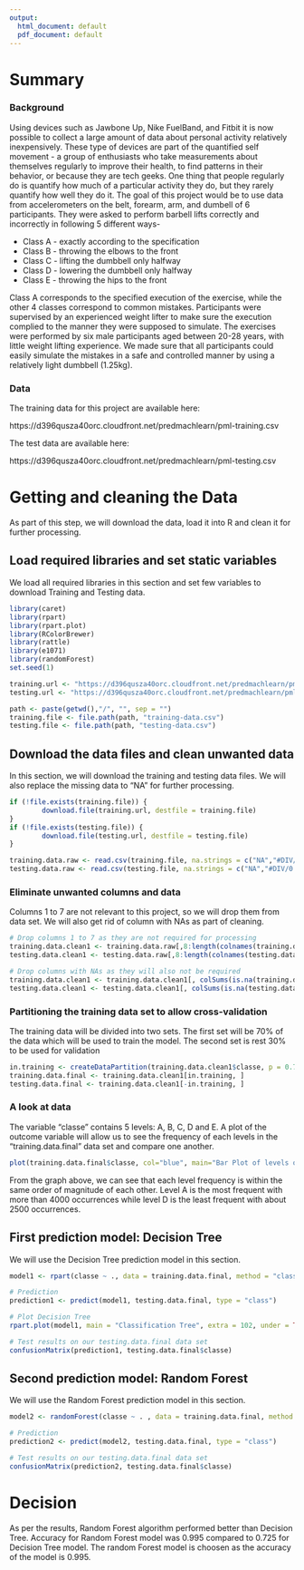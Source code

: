 ---
output:
  html_document: default
  pdf_document: default
---

# Summary

### Background

Using devices such as Jawbone Up, Nike FuelBand, and Fitbit it is now possible to collect a large amount of data about personal activity relatively inexpensively. These type of devices are part of the quantified self movement - a group of enthusiasts who take measurements about themselves regularly to improve their health, to find patterns in their behavior, or because they are tech geeks. One thing that people regularly do is quantify how much of a particular activity they do, but they rarely quantify how well they do it. The goal of this project would be to use data from accelerometers on the belt, forearm, arm, and dumbell of 6 participants. They were asked to perform barbell lifts correctly and incorrectly in following 5 different ways-

* Class A - exactly according to the specification
* Class B - throwing the elbows to the front
* Class C - lifting the dumbbell only halfway
* Class D - lowering the dumbbell only halfway
* Class E - throwing the hips to the front

Class A corresponds to the specified execution of the exercise, while the other 4 classes correspond to common mistakes. Participants were supervised by an experienced weight lifter to make sure the execution complied to the manner they were supposed to simulate. The exercises were performed by six male participants aged between 20-28 years, with little weight lifting experience. We made sure that all participants could easily simulate the mistakes in a safe and controlled manner by using a relatively light dumbbell (1.25kg).

### Data  

The training data for this project are available here:

https://d396qusza40orc.cloudfront.net/predmachlearn/pml-training.csv

The test data are available here:

https://d396qusza40orc.cloudfront.net/predmachlearn/pml-testing.csv

# Getting and cleaning the Data
As part of this step, we will download the data, load it into R and clean it for further processing.

## Load required libraries and set static variables
We load all required libraries in this section and set few variables to download Training and Testing data.

```{r warning=FALSE, message=FALSE, echo=TRUE}
library(caret)
library(rpart)
library(rpart.plot)
library(RColorBrewer)
library(rattle)
library(e1071)
library(randomForest)
set.seed(1)

training.url <- "https://d396qusza40orc.cloudfront.net/predmachlearn/pml-training.csv"
testing.url <- "https://d396qusza40orc.cloudfront.net/predmachlearn/pml-testing.csv"

path <- paste(getwd(),"/", "", sep = "")
training.file <- file.path(path, "training-data.csv")
testing.file <- file.path(path, "testing-data.csv")
```

## Download the data files and clean unwanted data
In this section, we will download the training and testing data files. We will also replace the missing data to "NA" for further processing.

```{r}
if (!file.exists(training.file)) {
        download.file(training.url, destfile = training.file)
}
if (!file.exists(testing.file)) {
        download.file(testing.url, destfile = testing.file)
}

training.data.raw <- read.csv(training.file, na.strings = c("NA","#DIV/0!",""))
testing.data.raw <- read.csv(testing.file, na.strings = c("NA","#DIV/0!",""))
```

### Eliminate unwanted columns and data
Columns 1 to 7 are not relevant to this project, so we will drop them from data set. We will also get rid of column with NAs as part of cleaning.

```{r}
# Drop columns 1 to 7 as they are not required for processing
training.data.clean1 <- training.data.raw[,8:length(colnames(training.data.raw))]
testing.data.clean1 <- testing.data.raw[,8:length(colnames(testing.data.raw))]

# Drop columns with NAs as they will also not be required
training.data.clean1 <- training.data.clean1[, colSums(is.na(training.data.clean1)) == 0] 
testing.data.clean1 <- testing.data.clean1[, colSums(is.na(testing.data.clean1)) == 0] 
```

### Partitioning the training data set to allow cross-validation
The training data will be divided into two sets. The first set will be 70% of the data which will be used to train the model. The second set is rest 30% to be used for validation 

```{r}
in.training <- createDataPartition(training.data.clean1$classe, p = 0.70, list=F)
training.data.final <- training.data.clean1[in.training, ]
testing.data.final <- training.data.clean1[-in.training, ]
```
### A look at data
The variable "classe" contains 5 levels: A, B, C, D and E. A plot of the outcome variable will allow us to see the frequency of each levels in the "training.data.final" data set and compare one another.

```{r}
plot(training.data.final$classe, col="blue", main="Bar Plot of levels of the variable classe within the training.data.final data set", xlab = "classe levels", ylab = "Frequency")
```

From the graph above, we can see that each level frequency is within the same order of magnitude of each other. Level A is the most frequent with more than 4000 occurrences while level D is the least frequent with about 2500 occurrences.

## First prediction model: Decision Tree
We will use the Decision Tree prediction model in this section.

```{r}
model1 <- rpart(classe ~ ., data = training.data.final, method = "class")

# Prediction
prediction1 <- predict(model1, testing.data.final, type = "class")

# Plot Decision Tree
rpart.plot(model1, main = "Classification Tree", extra = 102, under = TRUE, faclen = 0)

# Test results on our testing.data.final data set
confusionMatrix(prediction1, testing.data.final$classe)
```

## Second prediction model: Random Forest
We will use the Random Forest prediction model in this section.

```{r}
model2 <- randomForest(classe ~ . , data = training.data.final, method = "class")

# Prediction
prediction2 <- predict(model2, testing.data.final, type = "class")

# Test results on our testing.data.final data set
confusionMatrix(prediction2, testing.data.final$classe)
```

# Decision

As per the results, Random Forest algorithm performed better than Decision Tree.
Accuracy for Random Forest model was 0.995 compared to 0.725 for Decision Tree model.
The random Forest model is choosen as the accuracy of the model is 0.995. 


